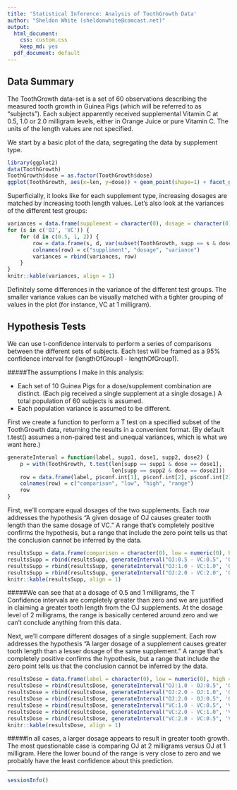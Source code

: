 ```yaml
---
title: 'Statistical Inference: Analysis of ToothGrowth Data'
author: "Sheldon White (sheldonwhite@comcast.net)"
output:
  html_document:
    css: custom.css
    keep_md: yes
  pdf_document: default
---
```



## Data Summary
The ToothGrowth data-set is a set of 60 observations describing the measured tooth growth in Guinea Pigs (which will be referred to as "subjects"). Each subject apparently received supplemental Vitamin C at 0.5, 1.0 or 2.0 milligram levels, either in Orange Juice or pure Vitamin C. The units of the length values are not specified.

We start by a basic plot of the data, segregating the data by supplement type.

```r
library(ggplot2)
data(ToothGrowth)
ToothGrowth$dose = as.factor(ToothGrowth$dose)
ggplot(ToothGrowth, aes(x=len, y=dose)) + geom_point(shape=1) + facet_grid(. ~ supp)      
```

Superficially, it looks like for each supplement type, increasing dosages are matched by increasing tooth length values. Let's also look at the variances of the different test groups:

```r
variances = data.frame(supplement = character(0), dosage = character(0), variance = numeric(0))
for (s in c('OJ', 'VC')) {
    for (d in c(0.5, 1, 2)) {
        row = data.frame(s, d, var(subset(ToothGrowth, supp == s & dose == d)$len))
        colnames(row) = c("suppliment", "dosage", "variance")
        variances = rbind(variances, row)
    }
}
knitr::kable(variances, align = 1)
```

Definitely some differences in the variance of the different test groups. The smaller variance values can be visually matched with a tighter grouping of values in the plot (for instance, VC at 1 milligram).

## Hypothesis Tests
We can use t-confidence intervals to perform a series of comparisons between the different sets of subjects. Each test will be framed as a 95% confidence interval for (lengthOfGroup1 - lengthOfGroup1).

#####The assumptions I make in this analysis:

* Each set of 10 Guinea Pigs for a dose/supplement combination are distinct. (Each pig received a single supplement at a single dosage.) A total population of 60 subjects is assumed.
* Each population variance is assumed to be different.

First we create a function to perform a T test on a specified subset of the ToothGrowth data, returning the results in a convenient format. (By default t.test() assumes a non-paired test and unequal variances, which is what we want here.)
```r
generateInterval = function(label, supp1, dose1, supp2, dose2) {
    p = with(ToothGrowth, t.test(len[supp == supp1 & dose == dose1],
                                 len[supp == supp2 & dose == dose2]))
    row = data.frame(label, p$conf.int[1], p$conf.int[2], p$conf.int[2] - p$conf.int[1])
    colnames(row) = c("comparison", "low", "high", "range")
    row
}
```

First, we'll compare equal dosages of the two supplements. Each row addresses the hypothesis "A given dosage of OJ causes greater tooth length than the same dosage of VC." A range that's completely positive confirms the hypothesis, but a range that include the zero point tells us that the conclusion cannot be inferred by the data.

```r
resultsSupp = data.frame(comparison = character(0), low = numeric(0), high = numeric(0), range = numeric(0))
resultsSupp = rbind(resultsSupp, generateInterval("OJ:0.5 - VC:0.5", 'OJ', 0.5, 'VC', 0.5))
resultsSupp = rbind(resultsSupp, generateInterval("OJ:1.0 - VC:1.0", 'OJ', 1, 'VC', 1))
resultsSupp = rbind(resultsSupp, generateInterval("OJ:2.0 - VC:2.0", 'OJ', 2, 'VC', 2))
knitr::kable(resultsSupp, align = 1)
```

#####We can see that at a dosage of 0.5 and 1 milligrams, the T Confidence intervals are completely greater than zero and we are justified in claiming a greater tooth length from the OJ supplements. At the dosage level of 2 milligrams, the range is basically centered around zero and we can't conclude anything from this data.

Next, we'll compare different dosages of a single supplement. Each row addresses the hypothesis "A larger dosage of a supplement causes greater tooth length than a lesser dosage of the same supplement." A range that's completely positive confirms the hypothesis, but a range that include the zero point tells us that the conclusion cannot be inferred by the data.

```r
resultsDose = data.frame(label = character(0), low = numeric(0), high = integer(0))
resultsDose = rbind(resultsDose, generateInterval("OJ:1.0 - OJ:0.5", 'OJ', 1, 'OJ', 0.5))
resultsDose = rbind(resultsDose, generateInterval("OJ:2.0 - OJ:1.0", 'OJ', 2, 'OJ', 1))
resultsDose = rbind(resultsDose, generateInterval("OJ:2.0 - OJ:0.5", 'OJ', 2, 'OJ', 0.5))
resultsDose = rbind(resultsDose, generateInterval("VC:1.0 - VC:0.5", 'VC', 1, 'VC', 0.5))
resultsDose = rbind(resultsDose, generateInterval("VC:2.0 - VC:1.0", 'VC', 2, 'VC', 1))
resultsDose = rbind(resultsDose, generateInterval("VC:2.0 - VC:0.5", 'VC', 2, 'VC', 0.5))
knitr::kable(resultsDose, align = 1)
```

#####In all cases, a larger dosage appears to result in greater tooth growth. The most questionable case is comparing OJ at 2 milligrams versus OJ at 1 milligram. Here the lower bound of the range is very close to zero and we probably have the least confidence about this prediction.


---
```r
sessionInfo()
```